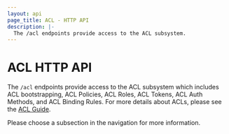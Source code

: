 ```yaml
---
layout: api
page_title: ACL - HTTP API
description: |-
  The /acl endpoints provide access to the ACL subsystem.
---
```


# ACL HTTP API

The `/acl` endpoints provide access to the ACL subsystem which includes ACL
bootstrapping, ACL Policies, ACL Roles, ACL Tokens, ACL Auth Methods, and ACL
Binding Rules. For more details about ACLs, please see the [ACL
Guide](https://learn.hashicorp.com/collections/nomad/access-control).

Please choose a subsection in the navigation for more information.
